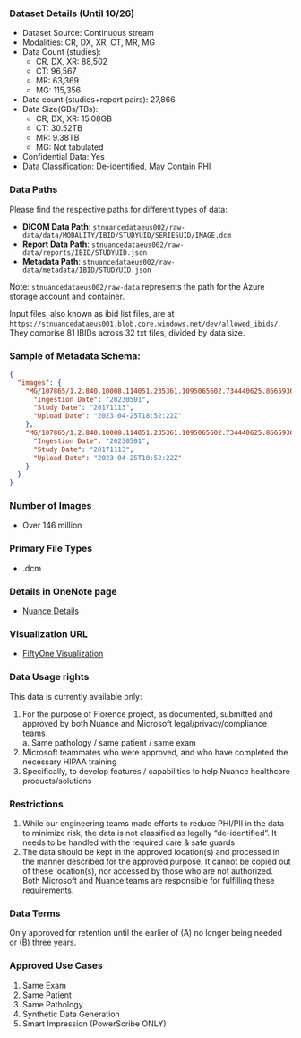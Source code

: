### Dataset Details (Until 10/26)

- Dataset Source: Continuous stream
- Modalities: CR, DX, XR, CT, MR, MG
- Data Count (studies):
  - CR, DX, XR: 88,502
  - CT: 96,567
  - MR: 63,369
  - MG: 115,356
- Data count (studies+report pairs): 27,866
- Data Size(GBs/TBs):
  - CR, DX, XR: 15.08GB
  - CT: 30.52TB
  - MR: 9.38TB
  - MG: Not tabulated
- Confidential Data: Yes
- Data Classification: De-identified, May Contain PHI

### Data Paths

Please find the respective paths for different types of data:

- **DICOM Data Path**: `stnuancedataeus002/raw-data/data/MODALITY/IBID/STUDYUID/SERIESUID/IMAGE.dcm`
- **Report Data Path**: `stnuancedataeus002/raw-data/reports/IBID/STUDYUID.json`
- **Metadata Path**: `stnuancedataeus002/raw-data/metadata/IBID/STUDYUID.json`

Note: `stnuancedataeus002/raw-data` represents the path for the Azure storage account and container.

Input files, also known as ibid list files, are at `https://stnuancedataeus001.blob.core.windows.net/dev/allowed_ibids/`. They comprise 81 IBIDs across 32 txt files, divided by data size.

### Sample of Metadata Schema:

```json
{
  "images": {
    "MG/107865/1.2.840.10008.114051.235361.1095065602.734440625.866593696/1.2.840.10008.114051.576596.292937336.373519842.1703958770/1.2.840.10008.114051.703554.292937336.512774890.1241212125.dcm": {
      "Ingestion Date": "20230501",
      "Study Date": "20171113",
      "Upload Date": "2023-04-25T18:52:22Z"
    },
    "MG/107865/1.2.840.10008.114051.235361.1095065602.734440625.866593696/1.2.840.10008.114051.642653.292937336.314967575.2020721118/1.2.840.10008.114051.534276.292937336.573884804.1109040743.dcm": {
      "Ingestion Date": "20230501",
      "Study Date": "20171113",
      "Upload Date": "2023-04-25T18:52:22Z"
    }
  }
}
```

### Number of Images

- Over 146 million

### Primary File Types

- .dcm

### Details in OneNote page

- [Nuance Details](<https://microsoft.sharepoint.com/teams/VisionMachineLearningPlatform/_layouts/15/Doc.aspx?sourcedoc=%7Bc93d91d3-a9bf-4b7c-b6df-6effc77482e9%7D&action=edit&wd=target(Projects%2FData%20processing%20progress.one%7C753306c1-5077-4c43-af79-707f77138530%2FSummary%7Cf98ae0a3-8dcd-45c0-8a12-580b90f5414c%2F)&wdorigin=NavigationUrl&share=IgHTkT3Jv6l8S7bfbv_HdILpAfRmmL5ByPp9k17vGRgQpIk>)

### Visualization URL

- [FiftyOne Visualization](http://10.249.238.11:2382/datasets/segmed_delivery_1_centaur_test_roi_v3)

### Data Usage rights

This data is currently available only:

1. For the purpose of Florence project, as documented, submitted and approved by both Nuance and Microsoft legal/privacy/compliance teams  
   a. Same pathology / same patient / same exam
2. Microsoft teammates who were approved, and who have completed the necessary HIPAA training
3. Specifically, to develop features / capabilities to help Nuance healthcare products/solutions

### Restrictions

1. While our engineering teams made efforts to reduce PHI/PII in the data to minimize risk, the data is not classified as legally “de-identified”. It needs to be handled with the required care & safe guards
2. The data should be kept in the approved location(s) and processed in the manner described for the approved purpose. It cannot be copied out of these location(s), nor accessed by those who are not authorized. Both Microsoft and Nuance teams are responsible for fulfilling these requirements.

### Data Terms

Only approved for retention until the earlier of (A) no longer being needed or (B) three years.

### Approved Use Cases

1. Same Exam
2. Same Patient
3. Same Pathology
4. Synthetic Data Generation
5. Smart Impression (PowerScribe ONLY)
